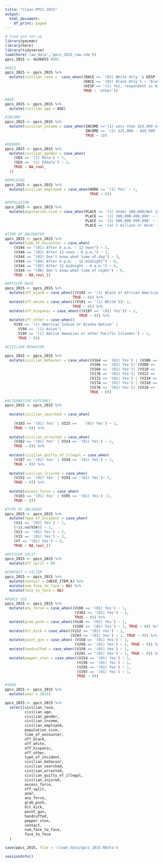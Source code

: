 ```yaml
---
title: "Clean PPCS 2015"
output:
  html_document:
    df_print: paged
---
```


```r
# load and set-up
library(pacman)
library(here)
library(tidyverse)
load(here('raw_data','ppcs_2015_raw.rda'))
ppcs_2015 <- da36653.0001
```

```r
#RACE
ppcs_2015 <- ppcs_2015 %>%
  mutate(civilian_race =  case_when((RACE == '(01) White Only' & HISP != '(1) Respondent is Hispanic') ~ 'white',
                                    (RACE == '(02) Black Only') ~ 'black',
                                    (HISP == '(1) Yes, respondent is Hispanic' & RACE != '(02) Black Only') ~ 'hispanic',
                                    TRUE ~ 'other'))

```

```r
#AGE                                 
ppcs_2015 <- ppcs_2015 %>% 
  mutate(civilian_age = AGE) 
```

```r
#INCOME
ppcs_2015 <- ppcs_2015 %>% 
  mutate(civilian_income = case_when(INCOME =='(1) Less than $24,999 or NA' ~ 1, 
                                     INCOME == '(2) $25,000 - $49,999' ~ 2,
                                     TRUE ~ 3)) 

```

```r
#GENDER
ppcs_2015 <- ppcs_2015 %>% 
  mutate(civilian_gender = case_when(
    (SEX == '(1) Male') ~ 1,
    (SEX == '(2) Female') ~ 2,
    TRUE ~ NA_real_
  ))

```

```r
#EMPLOYED
ppcs_2015 <- ppcs_2015 %>% 
  mutate(civilian_employed = case_when(WORK == '(1) Yes' ~ 1,
                                       TRUE ~ 0)) 
```

```r
#POPULATION
ppcs_2015 <- ppcs_2015 %>%
  mutate(population_size = case_when(PLACE == '(1) Under 100,000/Not in a place' ~ 1, 
                                     PLACE == '(2) 100,000-499,999' ~ 2,
                                     PLACE == '(3) 500,000-999,999' ~ 3,
                                     PLACE == '(4) 1 million or more' ~ 4)) 
```


```r
#TIME OF ENCOUNTER
ppcs_2015 <- ppcs_2015 %>% 
  mutate(time_of_encounter = case_when(
    (V344 == "(01) After 6 a.m. - 12 noon") ~ 3,
    (V344 == "(02) After 12 noon - 6 p.m.") ~ 3,
    (V344 == "(03) Don't know what time of day") ~ 3,
    (V344 == "(04) After 6 p.m. - 12 midnight") ~ 6,
    (V344 == "(05) After 12 midnight - 6 a.m.") ~ 6,
    (V344 == "(06) Don't know what time of night") ~ 6,
    TRUE ~ NA_real_))
```

```r
#OFFICER RACE 
ppcs_2015 <- ppcs_2015 %>%
  mutate(off_black = case_when(((V192 == '(1) Black or African American')) ~ 1, 
                               TRUE ~ 0)) %>%
  mutate(off_white = case_when(((V191 == '(1) White'))~ 1, 
                               TRUE ~ 0)) %>%
  mutate(off_hispanic = case_when(((V197 == '(01) Yes')) ~ 1,  
                                  TRUE ~ 0)) %>%
  mutate(off_other = case_when((
    V193 == '(1) American Indian or Alaska Native' |
      V194 == '(1) Asian'|
      V195 == '(1) Native Hawaiian or other Pacific Islander') ~ 1,
      TRUE ~ 0))
```

```r
#CIVILIAN BEHAVIOR

ppcs_2015 <- ppcs_2015 %>%
  mutate(civilian_behavior = case_when((V164 == '(01) Yes') | (V306 == '(01) Yes')~ 1,
                                       (V166 == '(01) Yes')| (V308 == '(01) Yes') ~ 1,
                                       (V168 == '(01) Yes')| (V310 == '(01) Yes') ~ 1,
                                       (V170 == '(01) Yes')| (V312 == '(01) Yes') ~ 1,
                                       (V172 == '(01) Yes') | (V314 == '(01) Yes') ~ 1,
                                       (V174 == '(01) Yes') | (V316 == '(01) Yes') ~ 1,
                                       (V176 == '(01) Yes')| (V318 == '(01) Yes') ~ 1,
                                       TRUE ~ 0)) 
```

```r
#ALTERNATIVE OUTCOMES
ppcs_2015 <- ppcs_2015 %>%
  
  mutate(civilian_searched = case_when(
    
    (V183 == '(01) Yes' | V325 == 	'(01) Yes') ~ 1, 
    TRUE ~ 0)) %>%
  
  mutate(civilian_arrested = case_when(
    (V182 == '(01) Yes' | V324 == '(01) Yes') ~ 1, 
    TRUE ~ 0)) %>%
  
  mutate(civilian_guilty_of_illegal = case_when(
    (V187 == '(01) Yes' | V334 == '(01) Yes') ~ 1, 
    TRUE ~ 0)) %>%
  
  mutate(civilian_injured = case_when(
    (V152 == '(01) Yes' | V293 == '(01) Yes')~ 1,
    TRUE ~ 0)) %>%
  
  mutate(excess_force = case_when(
    (V163 == '(01) Yes' | V305 == '(01) Yes') ~1,
    TRUE ~ 0))
```

```r
#TYPE OF INCIDENT
ppcs_2015 <- ppcs_2015 %>% 
  mutate(type_of_incident = case_when(
    (V11 == '(01) Yes') ~ 1,
    (!is.na(V34)) ~ 1,
    (V13 == '(01) Yes') ~ 2,
    (V15 == '(01) Yes') ~ 2,
    (V7 == '(01) Yes') ~ 3,
    TRUE ~ NA_real_))
```

```r
#OFFICER SPLIT
ppcs_2015 <- ppcs_2015 %>%
  mutate(off_split = 0)

```

```r
#CONTACT + FILTER 
ppcs_2015 <- ppcs_2015 %>%
  mutate(contact = CHECK_ITEM_A) %>%
  mutate(num_face_to_face = NA) %>%
  mutate(face_to_face = NA)
```

```r
#FORCE USE 
ppcs_2015 <- ppcs_2015 %>% 
  mutate(any_force = case_when((V160 == '(01) Yes') ~ 1,
                                (V301 == '(01) Yes') ~ 1,
                                TRUE ~ 0)) %>%
  mutate(grab_push = case_when((V148 == '(01) Yes') ~ 1, 
                               (V289 == '(01) Yes') ~ 1, TRUE ~ 0)) %>%
  mutate(hit_kick = case_when((V152 == '(01) Yes') ~ 1,
                              (V293 == '(01) Yes') ~ 1, TRUE ~ 0)) %>%
  mutate(point_gun = case_when( (V158 == '(01) Yes') ~ 1,
                                (V299 == '(01) Yes') ~ 1, TRUE ~ 0)) %>%
  mutate(handcuffed = case_when((V150 == '(01) Yes') ~ 1,
                                (V291 == '(01) Yes') ~ 1, TRUE ~ 0)) %>%
  mutate(pepper_stun = case_when((V154 == '(01) Yes') ~ 1,
                                 (V156 == '(01) Yes') ~ 1,
                                 (V295 == '(01) Yes') ~ 1,
                                 (V297 == '(01) Yes') ~ 1,
                                 TRUE ~ 0))
```


```r
#YEAR
ppcs_2015 <- ppcs_2015 %>%
  mutate(year = 2015) 
```


```r
ppcs_2015 <- ppcs_2015 %>%
  select(civilian_race,
         civilian_age,
         civilian_gender,
         civilian_income,
         civilian_employed,
         population_size,
         time_of_encounter,
         off_black,
         off_white,
         off_hispanic,
         off_other,
         type_of_incident,
         civilian_behavior,
         civilian_searched,
         civilian_arrested,
         civilian_guilty_of_illegal,
         civilian_injured,
         excess_force,
         off_split,
         year,
         any_force,
         grab_push,
         hit_kick,
         point_gun,
         handcuffed,
         pepper_stun,
         contact,
         num_face_to_face,
         face_to_face
  )
```

```r
save(ppcs_2015, file = 'clean_data/ppcs_2015.RData')
```

```r
sessionInfo()
```
